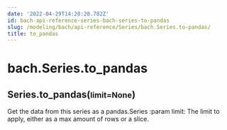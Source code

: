 ```yaml
---
date: '2022-04-29T14:20:20.782Z'
id: bach-api-reference-series-bach-series-to-pandas
slug: /modeling/bach/api-reference/Series/bach.Series.to-pandas/
title: to_pandas
---
```


# bach.Series.to_pandas

<div class="method">
<h2 class="signature-class"><span class="additional-name">Series.</span><span class="name">to_pandas(</span><small class="parameter-list"><span class="parameter" id="limit">limit=None</span></small>)</h2>


<div class="content">

Get the data from this series as a pandas.Series
:param limit: The limit to apply, either as a max amount of rows or a slice.


</div>

</div>
